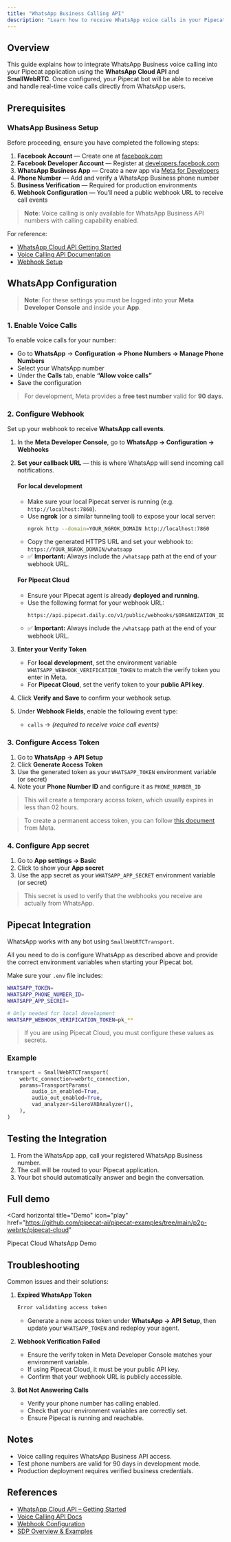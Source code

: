 ```yaml
---
title: "WhatsApp Business Calling API"
description: "Learn how to receive WhatsApp voice calls in your Pipecat application"
---
```


## Overview

This guide explains how to integrate WhatsApp Business voice calling into your Pipecat application using the **WhatsApp Cloud API** and **SmallWebRTC**. Once configured, your Pipecat bot will be able to receive and handle real-time voice calls directly from WhatsApp users.

## Prerequisites

### WhatsApp Business Setup

Before proceeding, ensure you have completed the following steps:

1. **Facebook Account** — Create one at [facebook.com](https://facebook.com)
2. **Facebook Developer Account** — Register at [developers.facebook.com](https://developers.facebook.com)
3. **WhatsApp Business App** — Create a new app via [Meta for Developers](https://developers.facebook.com/apps)
4. **Phone Number** — Add and verify a WhatsApp Business phone number
5. **Business Verification** — Required for production environments
6. **Webhook Configuration** — You’ll need a public webhook URL to receive call events

> **Note**: Voice calling is only available for WhatsApp Business API numbers with calling capability enabled.

For reference:
- [WhatsApp Cloud API Getting Started](https://developers.facebook.com/docs/whatsapp/cloud-api/get-started/)
- [Voice Calling API Documentation](https://developers.facebook.com/docs/whatsapp/cloud-api/calling/)
- [Webhook Setup](https://developers.facebook.com/docs/whatsapp/webhooks/)


## WhatsApp Configuration

> **Note**: For these settings you must be logged into your **Meta Developer Console** and inside your **App**.

### 1. Enable Voice Calls

To enable voice calls for your number:

- Go to **WhatsApp** → **Configuration → Phone Numbers → Manage Phone Numbers**
- Select your WhatsApp number
- Under the **Calls** tab, enable **“Allow voice calls”**
- Save the configuration

> For development, Meta provides a **free test number** valid for **90 days**.

### 2. Configure Webhook

Set up your webhook to receive **WhatsApp call events**.

1. In the **Meta Developer Console**, go to
   **WhatsApp → Configuration → Webhooks**
2. **Set your callback URL** — this is where WhatsApp will send incoming call notifications.
   #### For local development
   - Make sure your local Pipecat server is running (e.g. `http://localhost:7860`).
   - Use **ngrok** (or a similar tunneling tool) to expose your local server:
     ```bash
     ngrok http --domain=YOUR_NGROK_DOMAIN http://localhost:7860
     ```
   - Copy the generated HTTPS URL and set your webhook to:
     `https://YOUR_NGROK_DOMAIN/whatsapp`
   - ✅ **Important:** Always include the `/whatsapp` path at the end of your webhook URL.

   #### For Pipecat Cloud
   - Ensure your Pipecat agent is already **deployed and running**.
   - Use the following format for your webhook URL:
     ```
     https://api.pipecat.daily.co/v1/public/webhooks/$ORGANIZATION_ID/$AGENT_NAME/whatsapp
     ```
   - ✅ **Important:** Always include the `/whatsapp` path at the end of your webhook URL.
3. **Enter your Verify Token**
   - For **local development**, set the environment variable
     `WHATSAPP_WEBHOOK_VERIFICATION_TOKEN` to match the verify token you enter in Meta.
   - For **Pipecat Cloud**, set the verify token to your **public API key**.
4. Click **Verify and Save** to confirm your webhook setup.
5. Under **Webhook Fields**, enable the following event type:
   - `calls` → *(required to receive voice call events)*

### 3. Configure Access Token

1. Go to **WhatsApp → API Setup**
2. Click **Generate Access Token**
3. Use the generated token as your `WHATSAPP_TOKEN` environment variable (or secret)
4. Note your **Phone Number ID** and configure it as `PHONE_NUMBER_ID`

> This will create a temporary access token, which usually expires in less than 02 hours.

> To create a permanent access token, you can follow [this document](https://developers.facebook.com/blog/post/2022/12/05/auth-tokens/) from Meta.

### 4. Configure App secret

1. Go to **App settings → Basic**
2. Click to show your **App secret**
3. Use the app secret as your `WHATSAPP_APP_SECRET` environment variable (or secret)

> This secret is used to verify that the webhooks you receive are actually from WhatsApp.


## Pipecat Integration

WhatsApp works with any bot using `SmallWebRTCTransport`.

All you need to do is configure WhatsApp as described above and provide the correct environment variables when starting your Pipecat bot.

Make sure your `.env` file includes:
```bash
WHATSAPP_TOKEN=
WHATSAPP_PHONE_NUMBER_ID=
WHATSAPP_APP_SECRET=

# Only needed for local development
WHATSAPP_WEBHOOK_VERIFICATION_TOKEN=pk_**
```

> If you are using Pipecat Cloud, you must configure these values as secrets.

### Example

```python
transport = SmallWebRTCTransport(
    webrtc_connection=webrtc_connection,
    params=TransportParams(
        audio_in_enabled=True,
        audio_out_enabled=True,
        vad_analyzer=SileroVADAnalyzer(),
    ),
)
```

## Testing the Integration

1. From the WhatsApp app, call your registered WhatsApp Business number.
2. The call will be routed to your Pipecat application.
3. Your bot should automatically answer and begin the conversation.


## Full demo

<Card
  horizontal
  title="Demo"
  icon="play"
  href="https://github.com/pipecat-ai/pipecat-examples/tree/main/p2p-webrtc/pipecat-cloud"
>
  Pipecat Cloud WhatsApp Demo
</Card>

## Troubleshooting

Common issues and their solutions:

1. **Expired WhatsApp Token**
   ```bash
   Error validating access token
   ```
   - Generate a new access token under **WhatsApp → API Setup**, then update your `WHATSAPP_TOKEN` and redeploy your agent.

2. **Webhook Verification Failed**
   - Ensure the verify token in Meta Developer Console matches your environment variable.
    - If using Pipecat Cloud, it must be your public API key.
   - Confirm that your webhook URL is publicly accessible.

3. **Bot Not Answering Calls**
   - Verify your phone number has calling enabled.
   - Check that your environment variables are correctly set.
   - Ensure Pipecat is running and reachable.

## Notes

- Voice calling requires WhatsApp Business API access.
- Test phone numbers are valid for 90 days in development mode.
- Production deployment requires verified business credentials.

## References

- [WhatsApp Cloud API – Getting Started](https://developers.facebook.com/docs/whatsapp/cloud-api/get-started/)
- [Voice Calling API Docs](https://developers.facebook.com/docs/whatsapp/cloud-api/calling/)
- [Webhook Configuration](https://developers.facebook.com/docs/whatsapp/webhooks/)
- [SDP Overview & Examples](https://developers.facebook.com/docs/whatsapp/cloud-api/calling/reference#sdp-overview-and-sample-sdp-structures)
